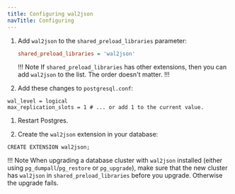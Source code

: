 ```yaml
---
title: Configuring wal2json
navTitle: Configuring
---
```


1. Add `wal2json` to the `shared_preload_libraries` parameter: 

   ```ini
   shared_preload_libraries = 'wal2json'
   ```

   !!! Note
   If `shared_preload_libraries` has other extensions, then you can add `wal2json` to the list. The order doesn't matter. 
   !!!

1. Add these changes to `postgresql.conf`:

  ```shell
  wal_level = logical
  max_replication_slots = 1 # ... or add 1 to the current value.
  ```

1. Restart Postgres.

1. Create the `wal2json` extension in your database:

  ```shell
  CREATE EXTENSION wal2json;
  ```

!!! Note 
    When upgrading a database cluster with `wal2json` installed (either using `pg_dumpall`/`pg_restore` or `pg_upgrade`), make sure that the new cluster has `wal2json` in `shared_preload_libraries` before you upgrade. Otherwise the upgrade fails.

